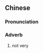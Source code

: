 ==Chinese==
{{zh-forms}}

===Pronunciation===
{{zh-pron
|m=不shèn
|cat=adv
}}

===Adverb===
{{zh-adv}}

# {{lb|zh|literary}} not very